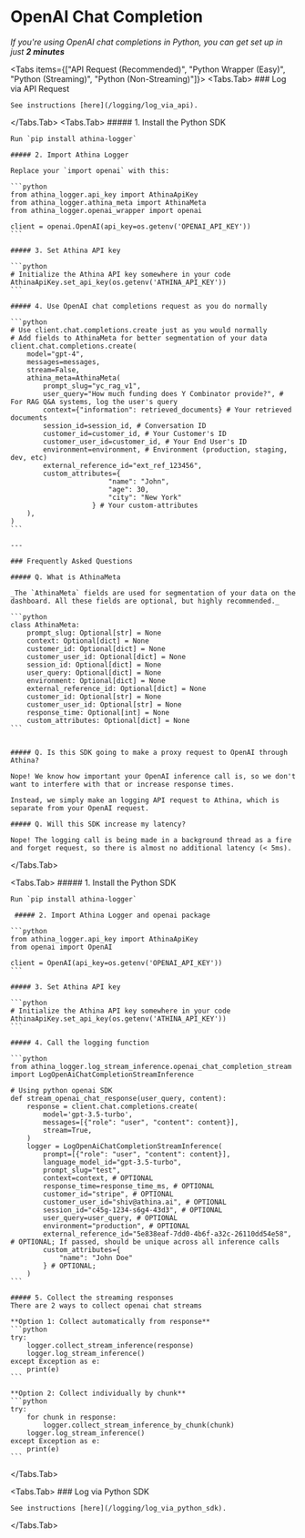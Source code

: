 
# OpenAI Chat Completion

_If you're using OpenAI chat completions in Python, you can get set up in just **2 minutes**_

<Tabs items={["API Request (Recommended)", "Python Wrapper (Easy)", "Python (Streaming)", "Python (Non-Streaming)"]}>
  <Tabs.Tab>
    ### Log via API Request

    See instructions [here](/logging/log_via_api).

  </Tabs.Tab>
  <Tabs.Tab>
    ##### 1. Install the Python SDK

    Run `pip install athina-logger`

    ##### 2. Import Athina Logger

    Replace your `import openai` with this:

    ```python
    from athina_logger.api_key import AthinaApiKey
    from athina_logger.athina_meta import AthinaMeta
    from athina_logger.openai_wrapper import openai

    client = openai.OpenAI(api_key=os.getenv('OPENAI_API_KEY'))
    ```

    ##### 3. Set Athina API key

    ```python
    # Initialize the Athina API key somewhere in your code
    AthinaApiKey.set_api_key(os.getenv('ATHINA_API_KEY'))
    ```

    ##### 4. Use OpenAI chat completions request as you do normally

    ```python
    # Use client.chat.completions.create just as you would normally
    # Add fields to AthinaMeta for better segmentation of your data
    client.chat.completions.create(
        model="gpt-4",
        messages=messages,
        stream=False,
        athina_meta=AthinaMeta(
            prompt_slug="yc_rag_v1",
            user_query="How much funding does Y Combinator provide?", # For RAG Q&A systems, log the user's query
            context={"information": retrieved_documents} # Your retrieved documents
            session_id=session_id, # Conversation ID
            customer_id=customer_id, # Your Customer's ID
            customer_user_id=customer_id, # Your End User's ID
            environment=environment, # Environment (production, staging, dev, etc)
            external_reference_id="ext_ref_123456",
            custom_attributes={
                            "name": "John",
                            "age": 30,
                            "city": "New York"
                        } # Your custom-attributes
        ),
    )
    ```

    ---

    ### Frequently Asked Questions

    ##### Q. What is AthinaMeta

    _The `AthinaMeta` fields are used for segmentation of your data on the dashboard. All these fields are optional, but highly recommended._

    ```python
    class AthinaMeta:
        prompt_slug: Optional[str] = None
        context: Optional[dict] = None
        customer_id: Optional[dict] = None
        customer_user_id: Optional[dict] = None
        session_id: Optional[dict] = None
        user_query: Optional[dict] = None
        environment: Optional[dict] = None
        external_reference_id: Optional[dict] = None
        customer_id: Optional[str] = None
        customer_user_id: Optional[str] = None
        response_time: Optional[int] = None
        custom_attributes: Optional[dict] = None
    ```


    ##### Q. Is this SDK going to make a proxy request to OpenAI through Athina?

    Nope! We know how important your OpenAI inference call is, so we don't want to interfere with that or increase response times.

    Instead, we simply make an logging API request to Athina, which is separate from your OpenAI request.

    ##### Q. Will this SDK increase my latency?

    Nope! The logging call is being made in a background thread as a fire and forget request, so there is almost no additional latency (< 5ms).

  </Tabs.Tab>
  
  <Tabs.Tab>
    ##### 1. Install the Python SDK

    Run `pip install athina-logger`

     ##### 2. Import Athina Logger and openai package

    ```python
    from athina_logger.api_key import AthinaApiKey
    from openai import OpenAI

    client = OpenAI(api_key=os.getenv('OPENAI_API_KEY'))
    ```

    ##### 3. Set Athina API key

    ```python
    # Initialize the Athina API key somewhere in your code
    AthinaApiKey.set_api_key(os.getenv('ATHINA_API_KEY'))
    ```

    ##### 4. Call the logging function

    ```python
    from athina_logger.log_stream_inference.openai_chat_completion_stream import LogOpenAiChatCompletionStreamInference

    # Using python openai SDK
    def stream_openai_chat_response(user_query, content):
        response = client.chat.completions.create(
            model='gpt-3.5-turbo',
            messages=[{"role": "user", "content": content}],
            stream=True,
        )
        logger = LogOpenAiChatCompletionStreamInference(
            prompt=[{"role": "user", "content": content}],
            language_model_id="gpt-3.5-turbo",
            prompt_slug="test",
            context=context, # OPTIONAL
            response_time=response_time_ms, # OPTIONAL
            customer_id="stripe", # OPTIONAL
            customer_user_id="shiv@athina.ai", # OPTIONAL
            session_id="c45g-1234-s6g4-43d3", # OPTIONAL
            user_query=user_query, # OPTIONAL
            environment="production", # OPTIONAL
            external_reference_id="5e838eaf-7dd0-4b6f-a32c-26110dd54e58", # OPTIONAL; If passed, should be unique across all inference calls
            custom_attributes={
                "name": "John Doe"
            } # OPTIONAL;  
        )
    ```

    ##### 5. Collect the streaming responses
    There are 2 ways to collect openai chat streams

    **Option 1: Collect automatically from response**
    ```python
    try:
        logger.collect_stream_inference(response)
        logger.log_stream_inference()
    except Exception as e:
        print(e)
    ```

    **Option 2: Collect individually by chunk**
    ```python
    try:
        for chunk in response:
            logger.collect_stream_inference_by_chunk(chunk)
        logger.log_stream_inference()
    except Exception as e:
        print(e)
    ```

  </Tabs.Tab>

  <Tabs.Tab>
    ### Log via Python SDK

    See instructions [here](/logging/log_via_python_sdk).

  </Tabs.Tab>

</Tabs>
